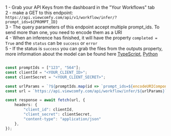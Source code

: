 1 - Grab your API Keys from the dashboard in the "Your Workflows" tab  
2 - make a GET to this endpoint: `https://api.viewcomfy.com/api/v1/workflow/infer/?prompt_ids=${PROMPT_ID}`  
3 - The query parameters of this endpoint accept multiple prompt_ids. To send more than one, you need to encode them as a URI  
4 - When an inference has finished, it will have the property `completed = True` and the `status` can be `success` or `error`  
5 - If the status is `success` you can grab the files from the outputs property, more information about the model can be found here [TypeScript](https://github.com/ViewComfy/cloud-public/blob/main/ViewComfy_API/Node-TypeScript/api.ts#L272), [Python](https://github.com/ViewComfy/cloud-public/blob/main/ViewComfy_API/Python/api.py#L41)

```typescript snippet.ts

const promptIds = ["123", "564"];
const clientId = "<YOUR_CLIENT_ID>";
const clientSecret = "<YOUR_CLIENT_SECRET>";

const urlParams = `?${promptIds.map(id => `prompt_ids=${encodeURIComponent(id)}`).join('&')}`;
const url = `https://api.viewcomfy.com/api/workflow/infer/${urlParams}`;

const response = await fetch(url, {
    headers: {
        "client_id": clientId,
        "client_secret": clientSecret,
        "content-type": "application/json"
    },
});

```